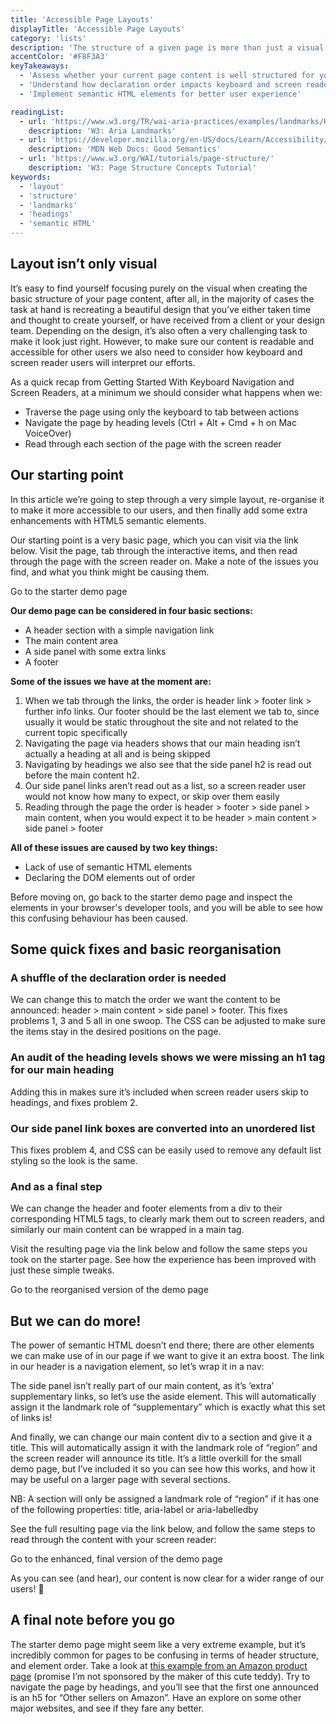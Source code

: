 ```yaml
---
title: 'Accessible Page Layouts'
displayTitle: 'Accessible Page Layouts'
category: 'lists'
description: 'The structure of a given page is more than just a visual consideration. This topic explores how heading levels, semantic HTML, and the order in which you declare and label your elements can all be leveraged to improve the experience of your assistive technology users'
accentColor: '#F8F3A3'
keyTakeaways:
  - 'Assess whether your current page content is well structured for your users'
  - 'Understand how declaration order impacts keyboard and screen reader users'
  - 'Implement semantic HTML elements for better user experience'

readingList:
  - url: 'https://www.w3.org/TR/wai-aria-practices/examples/landmarks/HTML5.html'
    description: 'W3: Aria Landmarks'
  - url: 'https://developer.mozilla.org/en-US/docs/Learn/Accessibility/HTML#Good_semantics'
    description: 'MDN Web Docs: Good Semantics'
  - url: 'https://www.w3.org/WAI/tutorials/page-structure/'
    description: 'W3: Page Structure Concepts Tutorial'
keywords:
  - 'layout'
  - 'structure'
  - 'landmarks'
  - 'headings'
  - 'semantic HTML'
---
```


## Layout isn’t only visual

It’s easy to find yourself focusing purely on the visual when creating the basic structure of your page content, after all, in the majority of cases the task at hand is recreating a beautiful design that you’ve either taken time and thought to create yourself, or have received from a client or your design team. Depending on the design, it’s also often a very challenging task to make it look just right. However, to make sure our content is readable and accessible for other users we also need to consider how keyboard and screen reader users will interpret our efforts.

As a quick recap from Getting Started With Keyboard Navigation and Screen Readers, at a minimum we should consider what happens when we:

- Traverse the page using only the keyboard to tab between actions
- Navigate the page by heading levels (Ctrl + Alt + Cmd + h on Mac VoiceOver)
- Read through each section of the page with the screen reader

## Our starting point

In this article we’re going to step through a very simple layout, re-organise it to make it more accessible to our users, and then finally add some extra enhancements with HTML5 semantic elements.

Our starting point is a very basic page, which you can visit via the link below. Visit the page, tab through the interactive items, and then read through the page with the screen reader on. Make a note of the issues you find, and what you think might be causing them.

<Link to="/page-layouts-starter">Go to the starter demo page</Link>

**Our demo page can be considered in four basic sections:**

- A header section with a simple navigation link
- The main content area
- A side panel with some extra links
- A footer

**Some of the issues we have at the moment are:**

1. When we tab through the links, the order is header link > footer link > further info links. Our footer should be the last element we tab to, since usually it would be static throughout the site and not related to the current topic specifically
2. Navigating the page via headers shows that our main heading isn’t actually a heading at all and is being skipped
3. Navigating by headings we also see that the side panel h2 is read out before the main content h2.
4. Our side panel links aren’t read out as a list, so a screen reader user would not know how many to expect, or skip over them easily
5. Reading through the page the order is header > footer > side panel > main content, when you would expect it to be header > main content > side panel > footer

**All of these issues are caused by two key things:**

- Lack of use of semantic HTML elements
- Declaring the DOM elements out of order

Before moving on, go back to the starter demo page and inspect the elements in your browser's developer tools, and you will be able to see how this confusing behaviour has been caused.

## Some quick fixes and basic reorganisation

### A shuffle of the declaration order is needed

We can change this to match the order we want the content to be announced: header > main content > side panel > footer. This fixes problems 1, 3 and 5 all in one swoop. The CSS can be adjusted to make sure the items stay in the desired positions on the page.

<Gist url="https://gist.github.com/aitchiss/a0d260abbe15899965f2d4be3010f379" />

### An audit of the heading levels shows we were missing an h1 tag for our main heading

Adding this in makes sure it’s included when screen reader users skip to headings, and fixes problem 2.

<Gist url="https://gist.github.com/aitchiss/88e8a985b58ad59cb0a06b39233f080a" />

### Our side panel link boxes are converted into an unordered list

This fixes problem 4, and CSS can be easily used to remove any default list styling so the look is the same.

<Gist url="https://gist.github.com/aitchiss/21bd3990bfaf343137f6ef3c5ca3cada" />

### And as a final step

We can change the header and footer elements from a div to their corresponding HTML5 tags, to clearly mark them out to screen readers, and similarly our main content can be wrapped in a main tag.

<Gist url="https://gist.github.com/aitchiss/e67d4fa86bcda52d7866ab121945eccc" />

Visit the resulting page via the link below and follow the same steps you took on the starter page. See how the experience has been improved with just these simple tweaks.

<Link to="/page-layouts-reorganised">
  Go to the reorganised version of the demo page
</Link>

## But we can do more!

The power of semantic HTML doesn’t end there; there are other elements we can make use of in our page if we want to give it an extra boost. The link in our header is a navigation element, so let’s wrap it in a nav:

<Gist url="https://gist.github.com/aitchiss/00d08fc748f1f703d76347f1195525b0" />

The side panel isn’t really part of our main content, as it’s ‘extra’ supplementary links, so let’s use the aside element. This will automatically assign it the landmark role of “supplementary” which is exactly what this set of links is!

<Gist url="https://gist.github.com/aitchiss/ca4a9b335676edcdcd233d324ee5b1d5" />

And finally, we can change our main content div to a section and give it a title. This will automatically assign it with the landmark role of “region” and the screen reader will announce its title. It’s a little overkill for the small demo page, but I’ve included it so you can see how this works, and how it may be useful on a larger page with several sections.

NB: A section will only be assigned a landmark role of “region” if it has one of the following properties: title, aria-label or aria-labelledby

<Gist url="https://gist.github.com/aitchiss/e81af7bb3a5c3742a6f847669b76c717" />

See the full resulting page via the link below, and follow the same steps to read through the content with your screen reader:

<Link to="/page-layouts-enhanced">
  Go to the enhanced, final version of the demo page
</Link>

As you can see (and hear), our content is now clear for a wider range of our users! <span role="img" aria-hidden>&#x1F389;</span>

## A final note before you go

The starter demo page might seem like a very extreme example, but it’s incredibly common for pages to be confusing in terms of header structure, and element order. Take a look at <a href="https://www.amazon.co.uk/GUND-Bear-Suit-Soft-Toy/dp/B00DQN034Q/ref=sr_1_3?keywords=cute+dog&qid=1564846127&s=gateway&sr=8-3" target="_blank">this example from an Amazon product page</a> (promise I’m not sponsored by the maker of this cute teddy). Try to navigate the page by headings, and you’ll see that the first one announced is an h5 for “Other sellers on Amazon”. Have an explore on some other major websites, and see if they fare any better.
